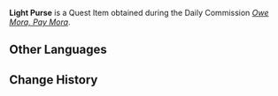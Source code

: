 {{Item Infobox
|id           = 101675
|image        = Item Bag of Mora.png
|type         = Quest Items
|description  = A purse you got from Mona. It contains the amount she needs to pay her rent.
|source1      = Obtained during the [[Mona]] version of [[Owe Mora, Pay Mora]]
}}
'''Light Purse''' is a Quest Item obtained during the Daily Commission ''[[Owe Mora, Pay Mora]]''.

==Other Languages==
{{Other Languages|default_hidden = 1
|en      = Light Purse
|zhs     = 轻飘飘的钱袋
|zhs_rm  = Qīngpiāopiāo de Qiándài
|zht     = 輕飄飄的錢袋
|zht_rm  = Qīngpiāopiāo de Qiándài
|ja      = 軽いお財布
|ja_rm   = Karui O-saifu
|ko      = 가벼운 돈주머니
|ko_rm   = 
|es      = Monedero muy ligero
|fr      = Bourse légère
|ru      = Невесомый кошелёк
|th      = ถุงใส่เงินที่เบาหวิว
|th_rm   = 
|vi      = Túi Tiền Nhẹ Tênh
|de      = Leichter Geldbeutel
|id      = Dompet yang Ringan
|pt      = Porta Moeda Leve
}}

==Change History==
{{Change History|2.4}}